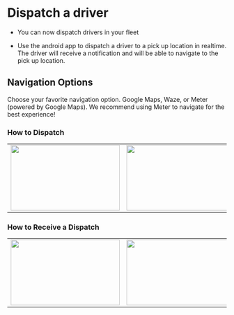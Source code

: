 
# Dispatch a driver

* You can now dispatch drivers in your fleet

* Use the android app to dispatch a driver to a pick up location in realtime. The driver will receive a notification and will be able to navigate to the pick up location.

## Navigation Options
Choose your favorite navigation option. Google Maps, Waze, or Meter (powered by Google Maps). We recommend using Meter to navigate for the best experience!


[//]: # (// image files)

[//]: # (1_fleet_map.png)

[//]: # (2_select_driver.png)

[//]: # (3_search_origin.png)

[//]: # (4_confirm_dispatch.png)

[//]: # (5_incoming_dispatch.png)

[//]: # (6_accept_dispatch.png)

[//]: # (7_navigate.png)

[//]: # (8_pick_up.png)

### How to Dispatch
<table>
    <tr>
        <td>
            <Image src="https://www.meterapp.co/dispatch_demo/1_fleet_map.png" width="250" height="150"
                   alt=""/>
        </td>
        <td>
            <Image src="https://www.meterapp.co/dispatch_demo/2_select_driver.png" width="250" height="150"
                   alt=""/>
        </td>
        <td>
            <Image src="https://www.meterapp.co/dispatch_demo/3_search_origin.png" width="250" height="150"
                   alt=""/>
        </td>
        <td>
            <Image src="https://www.meterapp.co/dispatch_demo/4_confirm_dispatch.png" width="250" height="150"
                   alt=""/>
        </td>
    </tr>
</table>

### How to Receive a Dispatch

<table>
    <tr>
        <td><Image src="https://www.meterapp.co/dispatch_demo/5_incoming_dispatch.png" width="250" height="150"
                   alt=""/></td>
        <td><Image src="https://www.meterapp.co/dispatch_demo/6_accept_dispatch.png" width="250" height="150"
                   alt=""/></td>
        <td><Image src="https://www.meterapp.co/dispatch_demo/7_navigate.png" width="250" height="150"
                   alt=""/></td>
        <td><Image src="https://www.meterapp.co/dispatch_demo/8_pick_up.png" width="250" height="150"
                   alt=""/></td>
    </tr>
</table>
